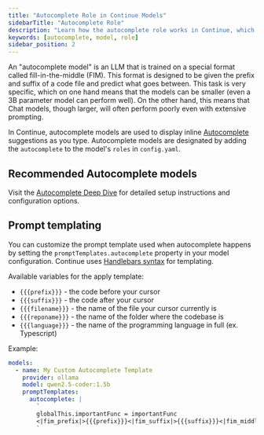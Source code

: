 ```yaml
---
title: "Autocomplete Role in Continue Models"
sidebarTitle: "Autocomplete Role"
description: "Learn how the autocomplete role works in Continue, which models to use, and how to customize prompt templates for inline code suggestions."
keywords: [autocomplete, model, role]
sidebar_position: 2
---
```




An "autocomplete model" is an LLM that is trained on a special format called fill-in-the-middle (FIM). This format is designed to be given the prefix and suffix of a code file and predict what goes between. This task is very specific, which on one hand means that the models can be smaller (even a 3B parameter model can perform well). On the other hand, this means that Chat models, though larger, will often perform poorly even with extensive prompting.

In Continue, autocomplete models are used to display inline [Autocomplete](../../ide-extensions/autocomplete/quick-start) suggestions as you type. Autocomplete models are designated by adding the `autocomplete` to the model's `roles` in `config.yaml`.

## Recommended Autocomplete models

<ModelRecommendations role="autocomplete" />

Visit the [Autocomplete Deep Dive](../deep-dives/autocomplete) for detailed setup instructions and configuration options.

## Prompt templating

You can customize the prompt template used when autocomplete happens by setting the `promptTemplates.autocomplete` property in your model configuration. Continue uses [Handlebars syntax](https://handlebarsjs.com/guide/) for templating.

Available variables for the apply template:

- `{{{prefix}}}` - the code before your cursor
- `{{{suffix}}}` - the code after your cursor
- `{{{filename}}}` - the name of the file your cursor currently is
- `{{{reponame}}}` - the name of the folder where the codebase is
- `{{{language}}}` - the name of the programming language in full (ex. Typescript)

Example:

```yaml
models:
  - name: My Custom Autocomplete Template
    provider: ollama
    model: qwen2.5-coder:1.5b
    promptTemplates:
      autocomplete: |
        `
        globalThis.importantFunc = importantFunc
        <|fim_prefix|>{{{prefix}}}<|fim_suffix|>{{{suffix}}}<|fim_middle|>
        `
```
